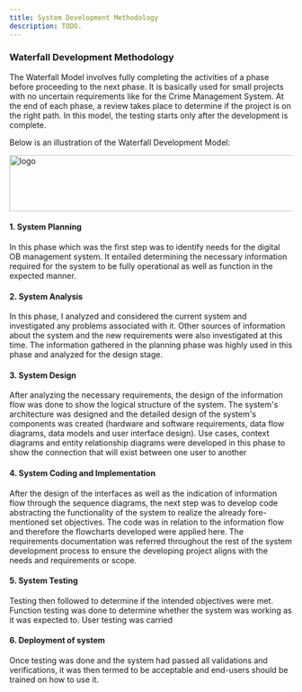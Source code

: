 ```yaml
---
title: System Development Methodology
description: TODO.
---
```


### Waterfall Development Methodology

The Waterfall Model involves fully completing the activities of a phase before proceeding to the next phase. 
It is basically used for small projects with no uncertain requirements like for the Crime Management System. 
At the end of each phase, a review takes place to determine if the project is on the right path. In this model, 
the testing starts only after the development is complete.

Below is an illustration of the Waterfall Development Model:

<Image 
  src="/images/docs/waterfall.png"
  width="518"
  height="100"
  alt="logo"
/>

#### 1. System Planning

In this phase which was the first step was to identify needs for the digital OB management system. It entailed 
determining the necessary information required for the system to be fully operational as well as function in the 
expected manner.

#### 2. System Analysis

In this phase, I analyzed and considered the current system and investigated any problems associated with it. 
Other sources of information about the system and the new requirements were also investigated at this time. 
The information gathered in the planning phase was highly used in this phase and analyzed for the design stage.

#### 3. System Design

After analyzing the necessary requirements, the design of the information flow was done to show the logical 
structure of the system. The system's architecture was designed and the detailed design of the system's 
components was created (hardware and software requirements, data flow diagrams, data models and user interface design). 
Use cases, context diagrams and entity relationship diagrams were developed in this phase to show the connection 
that will exist between one user to another

#### 4. System Coding and Implementation

After the design of the interfaces as well as the indication of information flow through the sequence diagrams, 
the next step was to develop code abstracting the functionality of the system to realize the already fore-mentioned 
set objectives. The code was in relation to the information flow and therefore the flowcharts developed were applied 
here. The requirements documentation was referred throughout the rest of the system development process to ensure 
the developing project aligns with the needs and requirements or scope.

#### 5. System Testing

Testing then followed to determine if the intended objectives were met. Function testing was done to determine 
whether the system was working as it was expected to. User testing was carried 

#### 6. Deployment of system

Once testing was done and the system had passed all validations and verifications, it was then termed to be 
acceptable and end-users should be trained on how to use it.